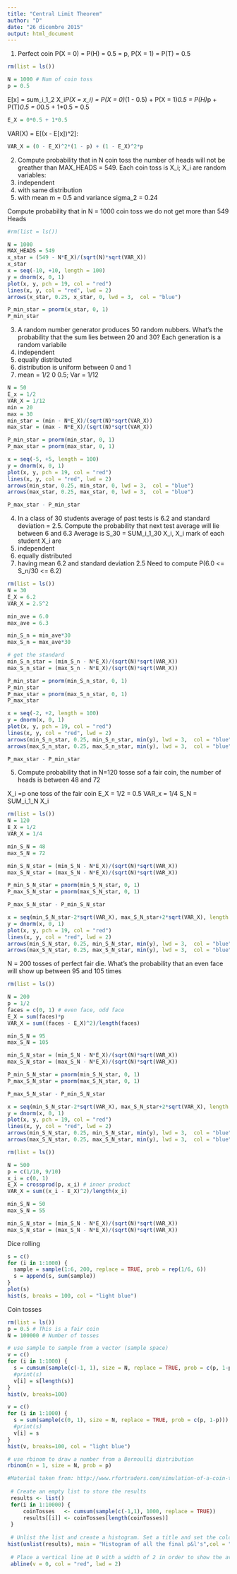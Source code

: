 ---
title: "Central Limit Theorem"
author: "D"
date: "26 dicembre 2015"
output: html_document
---
1. Perfect coin P(X = 0) = P(H) = 0.5 = p, P(X = 1) = P(T) = 0.5
```{r}
rm(list = ls())

N = 1000 # Num of coin toss
p = 0.5

```
E[x] = sum_i_1_2 X_i*P(X = x_i) = P(X = 0)*(1 - 0.5)  + P(X = 1)*0.5 = P(H)*p + P(T)*0.5 = 0*0.5 + 1*0.5 = 0.5
```{r}
E_X = 0*0.5 + 1*0.5

```

VAR(X) = E[(x - E[x])^2]:
```{r}
VAR_X = (0 - E_X)^2*(1 - p) + (1 - E_X)^2*p

```

2. Compute probability that in N coin toss the number of heads will not be greather than MAX_HEADS = 549. Each coin toss is X_i; X_i are random variables:
1. independent
2. with same distribution
3. with mean m = 0.5 and variance sigma_2 = 0.24

Compute probability that in N = 1000 coin toss we do not get more than 549 Heads
```{r}
#rm(list = ls())

N = 1000
MAX_HEADS = 549
x_star = (549 - N*E_X)/(sqrt(N)*sqrt(VAR_X))
x_star
x = seq(-10, +10, length = 100)
y = dnorm(x, 0, 1)
plot(x, y, pch = 19, col = "red")
lines(x, y, col = "red", lwd = 2)
arrows(x_star, 0.25, x_star, 0, lwd = 3,  col = "blue")

P_min_star = pnorm(x_star, 0, 1)
P_min_star
```

3. A random number generator produces 50 random nubbers.
What's the probability that the sum lies between 20 and 30?
Each generation is a random variabile
1. independent
2. equally distributed
3. distribution is uniform between 0 and 1
4. mean = 1/2 0 0.5; Var = 1/12
```{r}
N = 50
E_x = 1/2
VAR_X = 1/12
min = 20
max = 30
min_star = (min - N*E_X)/(sqrt(N)*sqrt(VAR_X))
max_star = (max - N*E_X)/(sqrt(N)*sqrt(VAR_X))

P_min_star = pnorm(min_star, 0, 1)
P_max_star = pnorm(max_star, 0, 1)

x = seq(-5, +5, length = 100)
y = dnorm(x, 0, 1)
plot(x, y, pch = 19, col = "red")
lines(x, y, col = "red", lwd = 2)
arrows(min_star, 0.25, min_star, 0, lwd = 3,  col = "blue")
arrows(max_star, 0.25, max_star, 0, lwd = 3,  col = "blue")

P_max_star - P_min_star
```


4. In a class of 30 students average of past tests is 6.2 and standard deviation = 2.5. Compute the probability that next test average will lie between 6 and 6.3
Average is S_30 = SUM_i_1_30 X_i, X_i mark of each student
X_i are
1. independent
2. equally distributed
3. having mean 6.2 and standard deviation 2.5
Need to compute P(6.0 <= S_n/30 <= 6.2)
```{r}
rm(list = ls())
N = 30
E_X = 6.2
VAR_X = 2.5^2

min_ave = 6.0
max_ave = 6.3

min_S_n = min_ave*30
max_S_n = max_ave*30

# get the standard
min_S_n_star = (min_S_n - N*E_X)/(sqrt(N)*sqrt(VAR_X))
max_S_n_star = (max_S_n - N*E_X)/(sqrt(N)*sqrt(VAR_X))

P_min_star = pnorm(min_S_n_star, 0, 1)
P_min_star
P_max_star = pnorm(max_S_n_star, 0, 1)
P_max_star

x = seq(-2, +2, length = 100)
y = dnorm(x, 0, 1)
plot(x, y, pch = 19, col = "red")
lines(x, y, col = "red", lwd = 2)
arrows(min_S_n_star, 0.25, min_S_n_star, min(y), lwd = 3,  col = "blue")
arrows(max_S_n_star, 0.25, max_S_n_star, min(y), lwd = 3,  col = "blue")

P_max_star - P_min_star

```

5. Compute probability that in N=120 tosse sof a fair coin, the number of heads is between 48 and 72

X_i =p  one toss of the fair coin
E_X = 1/2 = 0.5
VAR_x = 1/4
S_N = SUM_i_1_N X_i

```{r}
rm(list = ls())
N = 120
E_X = 1/2
VAR_X = 1/4

min_S_N = 48
max_S_N = 72

min_S_N_star = (min_S_N - N*E_X)/(sqrt(N)*sqrt(VAR_X))
max_S_N_star = (max_S_N - N*E_X)/(sqrt(N)*sqrt(VAR_X))

P_min_S_N_star = pnorm(min_S_N_star, 0, 1)
P_max_S_N_star = pnorm(max_S_N_star, 0, 1)

P_max_S_N_star - P_min_S_N_star

x = seq(min_S_N_star-2*sqrt(VAR_X), max_S_N_star+2*sqrt(VAR_X), length = 100)
y = dnorm(x, 0, 1)
plot(x, y, pch = 19, col = "red")
lines(x, y, col = "red", lwd = 2)
arrows(min_S_N_star, 0.25, min_S_N_star, min(y), lwd = 3,  col = "blue")
arrows(max_S_N_star, 0.25, max_S_N_star, min(y), lwd = 3,  col = "blue")

```

N = 200 tosses of perfect fair die. What's the probability that an even face will show up between 95 and 105 times
```{r}
rm(list = ls())

N = 200
p = 1/2
faces = c(0, 1) # even face, odd face
E_X = sum(faces)*p
VAR_X = sum((faces - E_X)^2)/length(faces)

min_S_N = 95
max_S_N = 105

min_S_N_star = (min_S_N - N*E_X)/(sqrt(N)*sqrt(VAR_X))
max_S_N_star = (max_S_N - N*E_X)/(sqrt(N)*sqrt(VAR_X))

P_min_S_N_star = pnorm(min_S_N_star, 0, 1)
P_max_S_N_star = pnorm(max_S_N_star, 0, 1)

P_max_S_N_star - P_min_S_N_star

x = seq(min_S_N_star-2*sqrt(VAR_X), max_S_N_star+2*sqrt(VAR_X), length = 100)
y = dnorm(x, 0, 1)
plot(x, y, pch = 19, col = "red")
lines(x, y, col = "red", lwd = 2)
arrows(min_S_N_star, 0.25, min_S_N_star, min(y), lwd = 3,  col = "blue")
arrows(max_S_N_star, 0.25, max_S_N_star, min(y), lwd = 3,  col = "blue")

```

```{r}
rm(list = ls())

N = 500
p = c(1/10, 9/10)
x_i = c(0, 1)
E_X = crossprod(p, x_i) # inner product
VAR_X = sum((x_i - E_X)^2)/length(x_i)

min_S_N = 50
max_S_N = 55

min_S_N_star = (min_S_N - N*E_X)/(sqrt(N)*sqrt(VAR_X))
max_S_N_star = (max_S_N - N*E_X)/(sqrt(N)*sqrt(VAR_X))


```

Dice rolling
```{r}
s = c()
for (i in 1:1000) {
  sample = sample(1:6, 200, replace = TRUE, prob = rep(1/6, 6))
  s = append(s, sum(sample))
}
plot(s)
hist(s, breaks = 100, col = "light blue")


```


Coin tosses
```{r}
rm(list = ls())
p = 0.5 # This is a fair coin
N = 100000 # Number of tosses

# use sample to sample from a vector (sample space)
v = c()
for (i in 1:1000) {
  s = cumsum(sample(c(-1, 1), size = N, replace = TRUE, prob = c(p, 1-p)))
  #print(s)
  v[i] = s[length(s)]
}
hist(v, breaks=100)

v = c()
for (i in 1:1000) {
  s = sum(sample(c(0, 1), size = N, replace = TRUE, prob = c(p, 1-p)))
  #print(s)
  v[i] = s
}
hist(v, breaks=100, col = "light blue")

# use rbinom to draw a number from a Bernoulli distribution
rbinom(n = 1, size = N, prob = p)

```

```{r}
#Material taken from: http://www.rfortraders.com/simulation-of-a-coin-toss-in-r/
  
 # Create an empty list to store the results
 results <- list()
 for(i in 1:10000) {
     coinTosses   <- cumsum(sample(c(-1,1), 1000, replace = TRUE)) 
     results[[i]] <- coinTosses[length(coinTosses)]
 }
 
 # Unlist the list and create a histogram. Set a title and set the color and breaks
hist(unlist(results), main = "Histogram of all the final p&l's",col = "lightblue", breaks = 100)
 
 # Place a vertical line at 0 with a width of 2 in order to show the average of the distribution
 abline(v = 0, col = "red", lwd = 2)
```

